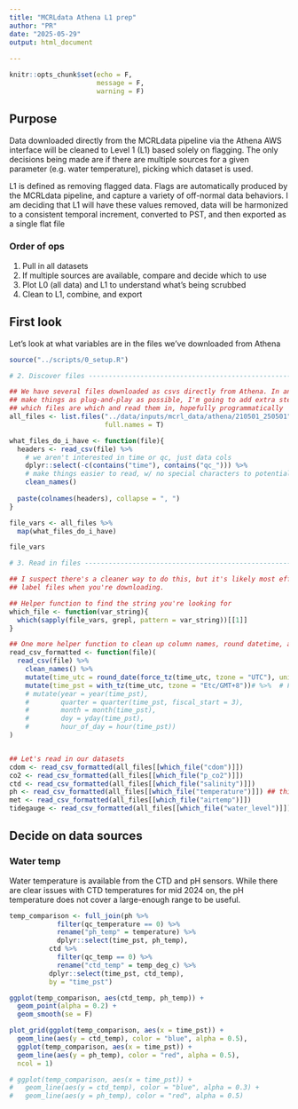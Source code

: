 ```yaml
---
title: "MCRLdata Athena L1 prep"
author: "PR"
date: "2025-05-29"
output: html_document
  
---
```


```r
knitr::opts_chunk$set(echo = F,
                      message = F,
                      warning = F)
```

## Purpose

Data downloaded directly from the MCRLdata pipeline via the Athena AWS interface will be cleaned to Level 1 (L1) based solely on flagging. The only decisions being made are if there are multiple sources for a given parameter (e.g. water temperature), picking which dataset is used.

L1 is defined as removing flagged data. Flags are automatically produced by the MCRLdata pipeline, and capture a variety of off-normal data behaviors. I am deciding that L1 will have these values removed, data will be harmonized to a consistent temporal increment, converted to PST, and then exported as a single flat file


### Order of ops

  1. Pull in all datasets
  2. If multiple sources are available, compare and decide which to use
  3. Plot L0 (all data) and L1 to understand what's being scrubbed
  4. Clean to L1, combine, and export
  

## First look

Let's look at what variables are in the files we've downloaded from Athena

```r

source("../scripts/0_setup.R")

```

```r
# 2. Discover files ------------------------------------------------------------

## We have several files downloaded as csvs directly from Athena. In an effort to
## make things as plug-and-play as possible, I'm going to add extra steps to ID
## which files are which and read them in, hopefully programmatically
all_files <- list.files("../data/inputs/mcrl_data/athena/210501_250501", 
                        full.names = T)

what_files_do_i_have <- function(file){
  headers <- read_csv(file) %>% 
    # we aren't interested in time or qc, just data cols
    dplyr::select(-c(contains("time"), contains("qc_"))) %>%  
    # make things easier to read, w/ no special characters to potential cause issues
    clean_names() 
  
  paste(colnames(headers), collapse = ", ")
}

file_vars <- all_files %>% 
  map(what_files_do_i_have)

file_vars
```

```r

# 3. Read in files -------------------------------------------------------------

## I suspect there's a cleaner way to do this, but it's likely most efficient to
## label files when you're downloading.

## Helper function to find the string you're looking for
which_file <- function(var_string){
  which(sapply(file_vars, grepl, pattern = var_string))[[1]]
}

## One more helper function to clean up column names, round datetime, and convert time to PST
read_csv_formatted <- function(file)(
  read_csv(file) %>% 
    clean_names() %>% 
    mutate(time_utc = round_date(force_tz(time_utc, tzone = "UTC"), unit = "5 min")) %>% 
    mutate(time_pst = with_tz(time_utc, tzone = "Etc/GMT+8"))# %>%  # Forcing to PST
    # mutate(year = year(time_pst), 
    #        quarter = quarter(time_pst, fiscal_start = 3),
    #        month = month(time_pst), 
    #        doy = yday(time_pst), 
    #        hour_of_day = hour(time_pst))
)


## Let's read in our datasets
cdom <- read_csv_formatted(all_files[[which_file("cdom")]]) 
co2 <- read_csv_formatted(all_files[[which_file("p_co2")]]) 
ctd <- read_csv_formatted(all_files[[which_file("salinity")]])
ph <- read_csv_formatted(all_files[[which_file("temperature")]]) ## this is bad regex, need to isolate ph
met <- read_csv_formatted(all_files[[which_file("airtemp")]])
tidegauge <- read_csv_formatted(all_files[[which_file("water_level")]])

```



## Decide on data sources

### Water temp

Water temperature is available from the CTD and pH sensors. While there are clear issues with CTD temperatures for mid 2024 on, the pH temperature does not cover a large-enough range to be useful. 

```r
temp_comparison <- full_join(ph %>% 
            filter(qc_temperature == 0) %>% 
            rename("ph_temp" = temperature) %>% 
            dplyr::select(time_pst, ph_temp), 
          ctd %>% 
            filter(qc_temp == 0) %>% 
            rename("ctd_temp" = temp_deg_c) %>% 
          dplyr::select(time_pst, ctd_temp), 
          by = "time_pst")

ggplot(temp_comparison, aes(ctd_temp, ph_temp)) + 
  geom_point(alpha = 0.2) + 
  geom_smooth(se = F)

plot_grid(ggplot(temp_comparison, aes(x = time_pst)) + 
  geom_line(aes(y = ctd_temp), color = "blue", alpha = 0.5), 
  ggplot(temp_comparison, aes(x = time_pst)) + 
  geom_line(aes(y = ph_temp), color = "red", alpha = 0.5), 
  ncol = 1)

# ggplot(temp_comparison, aes(x = time_pst)) + 
#   geom_line(aes(y = ctd_temp), color = "blue", alpha = 0.3) + 
#   geom_line(aes(y = ph_temp), color = "red", alpha = 0.5)
```





